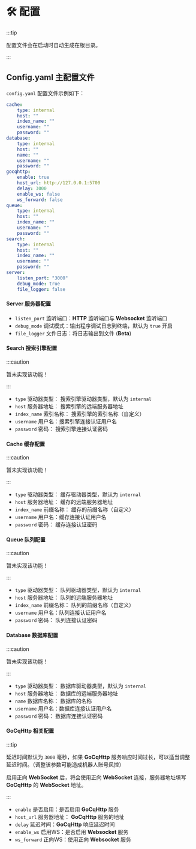 # 🛠️ 配置

:::tip

配置文件会在启动时自动生成在根目录。

:::

## Config.yaml 主配置文件

`config.yaml` 配置文件示例如下：

```yaml
cache:
    type: internal
    host: ""
    index_name: ""
    username: ""
    password: ""
database:
    type: internal
    host: ""
    name: ""
    username: ""
    password: ""
gocqhttp:
    enable: true
    host_url: http://127.0.0.1:5700
    delay: 3000
    enable_ws: false
    ws_forward: false
queue:
    type: internal
    host: ""
    index_name: ""
    username: ""
    password: ""
search:
    type: internal
    host: ""
    index_name: ""
    username: ""
    password: ""
server:
    listen_port: "3000"
    debug_mode: true
    file_logger: false
```

#### Server 服务器配置

- `listen_port` 监听端口：**HTTP** 监听端口与 **Websocket** 监听端口
- `debug_mode` 调试模式：输出程序调试日志到终端，默认为 `true` 开启
- `file_logger` 文件日志：将日志输出到文件 (**Beta**)

#### Search 搜索引擎配置

:::caution

暂未实现该功能！

:::

- `type` 驱动器类型： 搜索引擎驱动器类型，默认为 `internal`
- `host` 服务器地址： 搜索引擎的远端服务器地址
- `index_name` 索引名称： 搜索引擎的索引名称（自定义）
- `username` 用户名：搜索引擎连接认证用户名
- `password` 密码： 搜索引擎连接认证密码

#### Cache 缓存配置

:::caution

暂未实现该功能！

:::

- `type` 驱动器类型： 缓存驱动器类型，默认为 `internal`
- `host` 服务器地址： 缓存的远端服务器地址
- `index_name` 前缀名称： 缓存的前缀名称（自定义）
- `username` 用户名：缓存连接认证用户名
- `password` 密码： 缓存连接认证密码

#### Queue 队列配置

:::caution

暂未实现该功能！

:::

- `type` 驱动器类型： 队列驱动器类型，默认为 `internal`
- `host` 服务器地址： 队列的远端服务器地址
- `index_name` 前缀名称： 队列的前缀名称（自定义）
- `username` 用户名：队列连接认证用户名
- `password` 密码： 队列连接认证密码

#### Database 数据库配置

:::caution

暂未实现该功能！

:::

- `type` 驱动器类型： 数据库驱动器类型，默认为 `internal`
- `host` 服务器地址： 数据库的远端服务器地址
- `name` 数据库名称： 数据库的名称
- `username` 用户名：数据库连接认证用户名
- `password` 密码： 数据库连接认证密码

#### GoCqHttp 相关配置

:::tip

延迟时间默认为 `3000` 毫秒，如果 **GoCqHttp** 服务响应时间过长，可以适当调整延迟时间。（调整该参数可能造成机器人账号风控）

启用正向 **WebSocket** 后，将会使用正向 **WebSocket** 连接，服务器地址填写 **GoCqHttp** 的 **WebSocket** 地址。

:::

- `enable` 是否启用：是否启用 **GoCqHttp** 服务
- `host_url` 服务器地址： **GoCqHttp** 服务的地址
- `delay` 延迟时间：**GoCqHttp** 响应延迟时间
- `enable_ws` 启用WS：是否启用 **Websocket** 服务
- `ws_forward` 正向WS：使用正向 **Websocket** 服务
